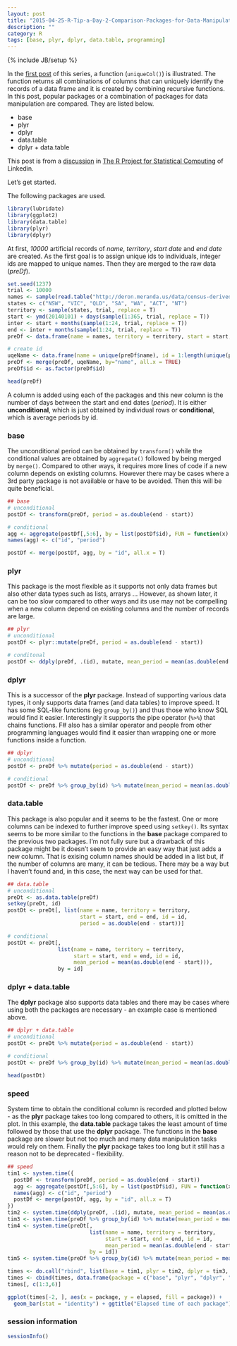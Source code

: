 ```yaml
---
layout: post
title: "2015-04-25-R-Tip-a-Day-2-Comparison-Packages-for-Data-Manipulation"
description: ""
category: R
tags: [base, plyr, dplyr, data.table, programming]
---
```

{% include JB/setup %}

In the [first post](http://jaehyeon-kim.github.io/r/2015/04/21/R-Tip-a-Day-1-Distinct-Column-Combinations/) of this series, a function (`uniqueCol()`) is illustrated. The function returns all combinations of columns that can uniquely identify the records of a data frame and it is created by combining recursive functions. In this post, popular packages or a combination of packages for data manipulation are compared. They are listed below.

- base
- plyr
- dplyr
- data.table
- dplyr + data.table

This post is from a [discussion](https://www.linkedin.com/grp/post/77616-5996370029883510786?trk=groups-post-b-title) in [The R Project for Statistical Computing](https://www.linkedin.com/grp/home?gid=77616&sort=RECENT) of Linkedin.

Let's get started. 

The following packages are used.

```r
library(lubridate)
library(ggplot2)
library(data.table)
library(plyr)
library(dplyr)
```

At first, *10000* artificial records of *name*, *territory*, *start date* and *end date* are created. As the first goal is to assign unique ids to individuals, integer ids are mapped to unique names. Then they are merged to the raw data (*preDf*).  

```r
set.seed(1237) 
trial <- 10000
names <- sample(read.table("http://deron.meranda.us/data/census-derived-all-first.txt")[,1], trial, replace = T)
states <- c("NSW", "VIC", "QLD", "SA", "WA", "ACT", "NT")
territory <- sample(states, trial, replace = T) 
start <- ymd(20140101) + days(sample(1:365, trial, replace = T)) 
inter <- start + months(sample(1:24, trial, replace = T)) 
end <- inter + months(sample(1:24, trial, replace = T))
preDf <- data.frame(name = names, territory = territory, start = start, end = end)

# create id
uqeName <- data.frame(name = unique(preDf$name), id = 1:length(unique(preDf$name))) 
preDf <- merge(preDf, uqeName, by="name", all.x = TRUE) 
preDf$id <- as.factor(preDf$id)

head(preDf)
```

A column is added using each of the packages and this new column is the number of days between the start and end dates (*period*). It is either **unconditional**, which is just obtained by individual rows or **conditional**, which is average periods by id.

### base

The unconditional period can be obtained by `transform()` while the conditional values are obtained by `aggregate()` followed by being merged by `merge()`. Compared to other ways, it requires more lines of code if a new column depends on existing columns. However there may be cases where a 3rd party package is not available or have to be avoided. Then this will be quite beneficial.  

```r
## base
# unconditional
postDf <- transform(preDf, period = as.double(end - start))

# conditional
agg <- aggregate(postDf[,5:6], by = list(postDf$id), FUN = function(x) if(is.factor(x)) x else mean(x))[, -2]
names(agg) <- c("id", "period")

postDf <- merge(postDf, agg, by = "id", all.x = T)
```

### plyr

This package is the most flexible as it supports not only data frames but also other data types such as lists, arrarys ... However, as shown later, it can be too slow compared to other ways and its use may not be compelling when a new column depend on existing columns and the number of records are large.

```r
## plyr
# unconditional
postDf <- plyr::mutate(preDf, period = as.double(end - start))

# conditonal
postDf <- ddply(preDf, .(id), mutate, mean_period = mean(as.double(end - start)))
```

### dplyr

This is a successor of the **plyr** package. Instead of supporting various data types, it only supports data frames (and data tables) to improve speed. It has some SQL-like functions (eg `group_by()`) and thus those who know SQL would find it easier. Interestingly it supports the pipe operator (`%>%`) that chains functions. F# also has a similar operator and people from other programming languages would find it easier than wrapping one or more functions inside a function.

```r
## dplyr
# unconditional
postDf <- preDf %>% mutate(period = as.double(end - start))

# conditional
postDf <- preDf %>% group_by(id) %>% mutate(mean_period = mean(as.double(end - start))) %>% arrange(id)
```

### data.table

This package is also popular and it seems to be the fastest. One or more columns can be indexed to further improve speed using `setkey()`. Its syntax seems to be more similar to the functions in the **base** package compared to the previous two packages. I'm not fully sure but a drawback of this package might be it doesn't seem to provide an easy way that just adds a new column. That is exising column names should be added in a list but, if the number of columns are many, it can be tedious. There may be a way but I haven't found and, in this case, the next way can be used for that.

```r
## data.table
# unconditional
preDt <- as.data.table(preDf)
setkey(preDt, id)
postDt <- preDt[, list(name = name, territory = territory,
                       start = start, end = end, id = id,
                       period = as.double(end - start))]

# conditional
postDt <- preDt[,
                list(name = name, territory = territory,
                     start = start, end = end, id = id,
                     mean_period = mean(as.double(end - start))),
                by = id]
```

### dplyr + data.table

The **dplyr** package also supports data tables and there may be cases where using both the packages are necessary - an example case is mentioned above.

```r
## dplyr + data.table
# unconditional
postDt <- preDt %>% mutate(period = as.double(end - start))

# conditional
postDt <- preDf %>% group_by(id) %>% mutate(mean_period = mean(as.double(end - start))) %>% arrange(id)

head(postDt)
```

### speed

System time to obtain the conditional column is recorded and plotted below - as the **plyr** package takes too long compared to others, it is omitted in the plot. In this example, the **data.table** package takes the least amount of time followed by those that use the **dplyr** package. The functions in the **base** package are slower but not too much and many data manipulation tasks would rely on them. Finally the **plyr** package takes too long but it still has a reason not to be deprecated - flexibility.

```r
## speed
tim1 <- system.time({
  postDf <- transform(preDf, period = as.double(end - start))
  agg <- aggregate(postDf[,5:6], by = list(postDf$id), FUN = function(x) if(is.factor(x)) x else mean(x))[, -2]
  names(agg) <- c("id", "period")
  postDf <- merge(postDf, agg, by = "id", all.x = T)
})
tim2 <- system.time(ddply(preDf, .(id), mutate, mean_period = mean(as.double(end - start))))
tim3 <- system.time(preDf %>% group_by(id) %>% mutate(mean_period = mean(as.double(end - start))) %>% arrange(id))
tim4 <- system.time(preDt[,
                          list(name = name, territory = territory,
                               start = start, end = end, id = id,
                               mean_period = mean(as.double(end - start))),
                          by = id])
tim5 <- system.time(preDf %>% group_by(id) %>% mutate(mean_period = mean(as.double(end - start))) %>% arrange(id))

times <- do.call("rbind", list(base = tim1, plyr = tim2, dplyr = tim3, data.table = tim4, both = tim5))
times <- cbind(times, data.frame(package = c("base", "plyr", "dplyr", "data.table", "dplyr+data.table")))
times[, c(1:3,6)]

ggplot(times[-2, ], aes(x = package, y = elapsed, fill = package)) + 
  geom_bar(stat = "identity") + ggtitle("Elapsed time of each package")
```

### session information

```r
sessionInfo()
```
